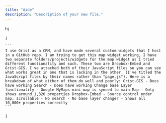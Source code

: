 ```yaml
---
title: "Aide"
description: "Description of your new file."
---
```


<AccordionGroup>
  <Accordion title="New Accordion" defaultOpen="false">

  </Accordion>

  <Accordion title="Prompts" defaultOpen={false} icon="message">
    hj

    j

    ```
    I use Grist as a CRM, and have made several custom widgets that I host in a GitHub repo. I am trying to get this map widget working, I have two separate folders/projects/widgets for the map widget as I tried different functionality and such. These two are Dropbox-Embed and Grist-GIS. I've attached both of their JavaScript files so you can see what works great in one that is lacking in the other. (I've titled the JavaScript files by their names rather than "page.js"). Here is a breakdown of what either of them do well and poorly: Grist-GIS - Does have working Search - Does have working Change base Layer functionality - Google MyMaps mini-map is synced to main Map - Only shows around 1,320 properties Dropbox-Embed - Source control under map, scrollable - No search - No base layer changer - Shows all 10,000+ properties correctly
    ```

    j
  </Accordion>
</AccordionGroup>